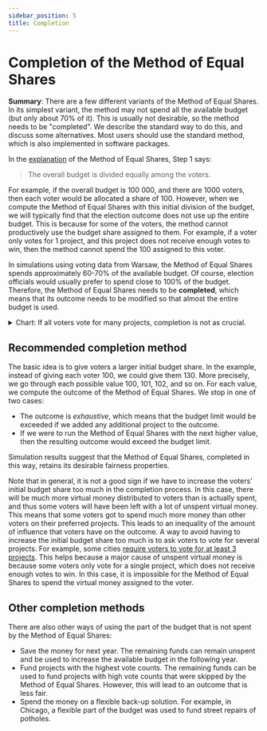 ```yaml
---
sidebar_position: 5
title: Completion
---
```



# Completion of the Method of Equal Shares

<div class="summary">
<b>Summary</b>:
There are a few different variants of the Method of Equal Shares. In its simplest variant, the method may not spend all the available budget (but only about 70% of it). This is usually not desirable, so the method needs to be "completed". We describe the standard way to do this, and discuss some alternatives. Most users should use the standard method, which is also implemented in software packages.
</div>

In the [explanation](../explanation) of the Method of Equal Shares, Step 1 says:

> The overall budget is divided equally among the voters.

For example, if the overall budget is <Currency>100 000</Currency>, and there are 1000 voters, then each voter would be allocated a share of <Currency>100</Currency>.
However, when we compute the Method of Equal Shares with this initial division of the budget, we will typically find that the election outcome does not use up the entire budget.
This is because for some of the voters, the method cannot productively use the budget share assigned to them.
For example, if a voter only votes for 1 project, and this project does not receive enough votes to win, then the method cannot spend the <Currency>100</Currency> assigned to this voter.

In simulations using voting data from Warsaw, the Method of Equal Shares spends approximately 60-70% of the available budget.
Of course, election officials would usually prefer to spend close to 100% of the budget.
Therefore, the Method of Equal Shares needs to be **completed**, which means that its outcome needs to be modified so that almost the entire budget is used.

<details>
<summary><SemiBold>Chart</SemiBold>: If all voters vote for many projects, completion is not as crucial.</summary>

The root cause of the Method of Equal Shares often only spending 60-70% of the available budget is that some voters only vote for a small number of projects.
We can see this effect by running a simulation based on data from Warsaw (2020-22). 

In Warsaw, voters are allowed to vote for up to 15 projects in their district.
We can simulate what would have happened if Warsaw had a minimum number of votes in place by counting only those votes in the dataset that have voted for sufficiently many projects.
This way, we can simulate a minimum vote count of 2, 3, 4, ..., 15.
For each minimum, we can check what percent of the budget is used by the Method of Equal Shares when only run on the subset of votes that have voted for at least the minimum number of projects.

The results suggest that once voters vote for at least 8 projects, more than 90% of the budget is used.
<Datawrapper src="//datawrapper.dwcdn.net/bPA91/2/" />
</details>

## Recommended completion method

The basic idea is to give voters a larger initial budget share. 
In the example, instead of giving each voter <Currency>100</Currency>, we could give them <Currency>130</Currency>.
More precisely, we go through each possible value <Currency>100</Currency>, <Currency>101</Currency>, <Currency>102</Currency>, and so on.
For each value, we compute the outcome of the Method of Equal Shares.
We stop in one of two cases:
* The outcome is _exhaustive_, which means that the budget limit would be exceeded if we added any additional project to the outcome.
* If we were to run the Method of Equal Shares with the next higher value, then the resulting outcome would exceed the budget limit.

Simulation results suggest that the Method of Equal Shares, completed in this way, retains its desirable fairness properties.

Note that in general, it is not a good sign if we have to increase the voters' initial budget share too much in the completion process. In this case, there will be much more virtual money distributed to voters than is actually spent, and thus some voters will have been left with a lot of unspent virtual money. This means that some voters got to spend much more money than other voters on their preferred projects. This leads to an inequality of the amount of influence that voters have on the outcome.
A way to avoid having to increase the initial budget share too much is to ask voters to vote for several projects. For example, some cities [require voters to vote for at least 3 projects](input-formats#minimum-number-of-approvals). This helps because a major cause of unspent virtual money is because some voters only vote for a single project, which does not receive enough votes to win. In this case, it is impossible for the Method of Equal Shares to spend the virtual money assigned to the voter.

## Other completion methods

There are also other ways of using the part of the budget that is not spent by the Method of Equal Shares:

* <SemiBold>Save the money for next year</SemiBold>. The remaining funds can remain unspent and be used to increase the available budget in the following year.
* <SemiBold>Fund projects with the highest vote counts</SemiBold>. The remaining funds can be used to fund projects with high vote counts that were skipped by the Method of Equal Shares. However, this will lead to an outcome that is less fair.
* <SemiBold>Spend the money on a flexible back-up solution</SemiBold>. For example, in Chicago, a flexible part of the budget was used to fund street repairs of potholes.